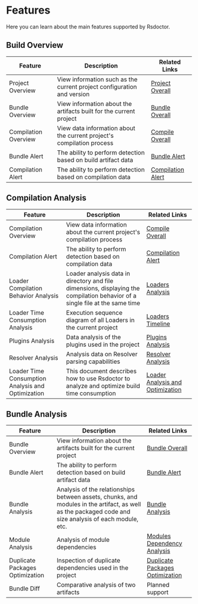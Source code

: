 # Features

Here you can learn about the main features supported by Rsdoctor.

## Build Overview

| Feature | Description | Related Links |
|------|------|------|
| Project Overview | View information such as the current project configuration and version | [Project Overall](../usage/project-overall) |
| Bundle Overview | View information about the artifacts built for the current project | [Bundle Overall](../usage/bundle-overall)  |
| Compilation Overview | View data information about the current project's compilation process | [Compile Overall](../usage/compile-overall)  |
| Bundle Alert | The ability to perform detection based on build artifact data | [Bundle Alert](../usage/bundle-alerts)  |
| Compilation Alert | The ability to perform detection based on compilation data | [Compilation Alert](../usage/compile-alerts) |

## Compilation Analysis

| Feature | Description | Related Links |
|------|------|------|
| Compilation Overview | View data information about the current project's compilation process | [Compile Overall](../usage/compile-overall)  |
| Compilation Alert | The ability to perform detection based on compilation data | [Compilation Alert](../usage/compile-alerts) |
| Loader Compilation Behavior Analysis | Loader analysis data in directory and file dimensions, displaying the compilation behavior of a single file at the same time | [Loaders Analysis](../usage/loaders-analysis) |
| Loader Time Consumption Analysis | Execution sequence diagram of all Loaders in the current project | [Loaders Timeline](../usage/loaders-timeline)  |
| Plugins Analysis | Data analysis of the plugins used in the project | [Plugins Analysis](../usage/plugins-analysis)   |
| Resolver Analysis | Analysis data on Resolver parsing capabilities | [Resolver Analysis](../usage/resolver)    |
| Loader Time Consumption Analysis and Optimization | This document describes how to use Rsdoctor to analyze and optimize build time consumption | [Loader Analysis and Optimization](../../blog/topic/loader-optimization) |


## Bundle Analysis

| Feature | Description | Related Links |
|------|------|------|
| Bundle Overview | View information about the artifacts built for the current project | [Bundle Overall](../usage/bundle-overall)  |
| Bundle Alert | The ability to perform detection based on build artifact data | [Bundle Alert](../usage/bundle-alerts)  |
| Bundle Analysis | Analysis of the relationships between assets, chunks, and modules in the artifact, as well as the packaged code and size analysis of each module, etc. | [Bundle Analysis](../usage/bundle-size)  |
| Module Analysis | Analysis of module dependencies | [Modules Dependency Analysis](../usage/module-analysis) |
| Duplicate Packages Optimization | Inspection of duplicate dependencies used in the project | [Duplicate Packages Optimization](../../blog/topic/duplicate-pkg-problem)   |
| Bundle Diff | Comparative analysis of two artifacts | Planned support |